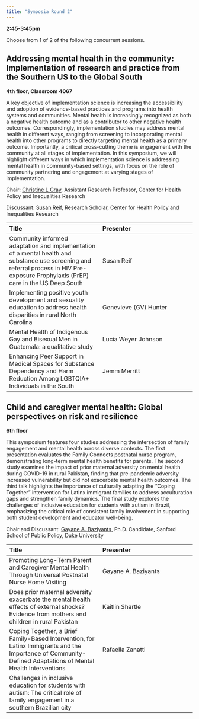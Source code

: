 ```yaml
---
title: "Symposia Round 2"
---
```


**2:45-3:45pm**

Choose from 1 of 2 of the following concurrent sessions.

## Addressing mental health in the community: Implementation of research and practice from the Southern US to the Global South

**4th floor, Classroom 4067**

A key objective of implementation science is increasing the accessibility and adoption of evidence-based practices and programs into health systems and communities. Mental health is increasingly recognized as both a negative health outcome and as a contributor to other negative health outcomes. Correspondingly, implementation studies may address mental health in different ways, ranging from screening to incorporating mental health into other programs to directly targeting mental health as a primary outcome. Importantly, a critical cross-cutting theme is engagement with the community at all stages of implementation. In this symposium, we will highlight different ways in which implementation science is addressing mental health in community-based settings, with focus on the role of community partnering and engagement at varying stages of implementation.

Chair: [Christine L Gray](https://globalhealth.duke.edu/people/gray-christine), Assistant Research Professor, Center for Health Policy and Inequalities Research

Discussant: [Susan Reif](https://globalhealth.duke.edu/people/reif-susan), Research Scholar, Center for Health Policy and Inequalities Research

| Title                                                                                                                                                                                 | Presenter             |
|:-----------------------------------|:-----------------------------------|
| Community informed adaptation and implementation of a mental health and substance use screening and referral process in HIV Pre-exposure Prophylaxis (PrEP) care in the US Deep South | Susan Reif            |
| Implementing positive youth development and sexuality education to address health disparities in rural North Carolina                                                                 | Genevieve (GV) Hunter |
| Mental Health of Indigenous Gay and Bisexual Men in Guatemala: a qualitative study                                                                                                    | Lucia Weyer Johnson   |
| Enhancing Peer Support in Medical Spaces for Substance Dependency and Harm Reduction Among LGBTQIA+ Individuals in the South                                                          | Jemm Merritt          |

## Child and caregiver mental health: Global perspectives on risk and resilience

**6th floor**

This symposium features four studies addressing the intersection of family engagement and mental health across diverse contexts. The first presentation evaluates the Family Connects postnatal nurse program, demonstrating long-term mental health benefits for parents. The second study examines the impact of prior maternal adversity on mental health during COVID-19 in rural Pakistan, finding that pre-pandemic adversity increased vulnerability but did not exacerbate mental health outcomes. The third talk highlights the importance of culturally adapting the "Coping Together" intervention for Latinx immigrant families to address acculturation gaps and strengthen family dynamics. The final study explores the challenges of inclusive education for students with autism in Brazil, emphasizing the critical role of consistent family involvement in supporting both student development and educator well-being.

Chair and Discussant: [Gayane A. Baziyants](https://sanford.duke.edu/profile/gayane-baziyants/), Ph.D. Candidate, Sanford School of Public Policy, Duke University

| Title                                                                                                                                                        | Presenter           |
|:-----------------------------------|:-----------------------------------|
| Promoting Long-Term Parent and Caregiver Mental Health Through Universal Postnatal Nurse Home Visiting                                                       | Gayane A. Baziyants |
| Does prior maternal adversity exacerbate the mental health effects of external shocks? Evidence from mothers and children in rural Pakistan                  | Kaitlin Shartle     |
| Coping Together, a Brief Family-Based Intervention, for Latinx Immigrants and the Importance of Community-Defined Adaptations of Mental Health Interventions | Rafaella Zanatti    |
| Challenges in inclusive education for students with autism: The critical role of family engagement in a southern Brazilian city                              |                     |

